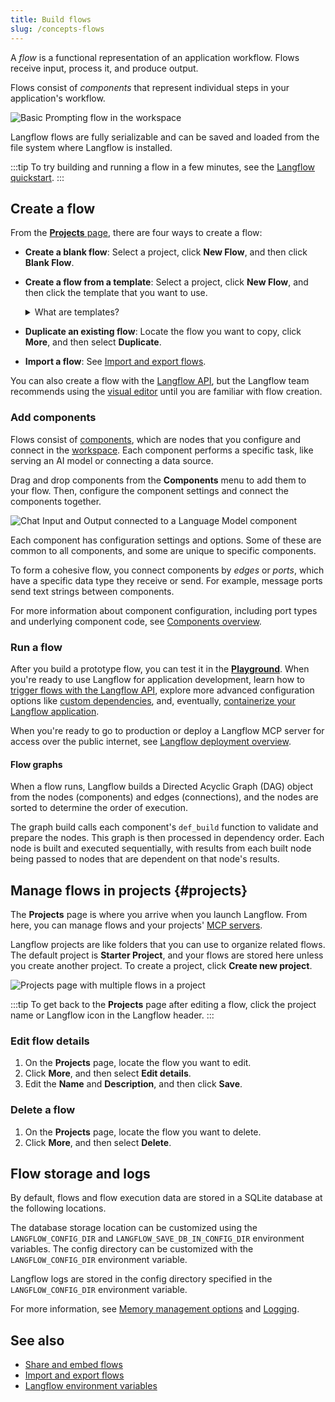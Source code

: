 ```yaml
---
title: Build flows
slug: /concepts-flows
---
```



A _flow_ is a functional representation of an application workflow.
Flows receive input, process it, and produce output.

Flows consist of _components_ that represent individual steps in your application's workflow.

![Basic Prompting flow in the workspace](/img/workspace-basic-prompting.png)

Langflow flows are fully serializable and can be saved and loaded from the file system where Langflow is installed.

:::tip
To try building and running a flow in a few minutes, see the [Langflow quickstart](/get-started-quickstart).
:::

## Create a flow

From the [**Projects** page](#projects), there are four ways to create a flow:

* **Create a blank flow**: Select a project, click **New Flow**, and then click **Blank Flow**.

* **Create a flow from a template**: Select a project, click **New Flow**, and then click the template that you want to use.

    <details>
    <summary>What are templates?</summary>

    Templates are pre-built flows that you can use as a starting point for your own flow.
    They range from basic flows with a few components to complex flows with many components and sub-flows.

    For example, the **Basic Prompting** template demonstrates a small flow that passes both chat input and pre-defined instructions (as a prompt) to an LLM.
    In contrast, the **Vector Store RAG** template consists of two sub-flows that demonstrate how to create a Retrieval Augmented Generation (RAG) chatbot. One sub-flow populates the vector store with contextually relevant data and embeddings, and the other sub-flow queries the vector store for similar data to answer user questions.

    You can also [contribute templates](/contributing-templates) to the Langflow codebase.

    </details>

* **Duplicate an existing flow**: Locate the flow you want to copy, click <Icon name="Ellipsis" aria-hidden="true" /> **More**, and then select **Duplicate**.

* **Import a flow**: See [Import and export flows](/concepts-flows-import).

You can also create a flow with the [Langflow API](/api-flows), but the Langflow team recommends using the [visual editor](/concepts-overview) until you are familiar with flow creation.

### Add components

Flows consist of [components](/concepts-components), which are nodes that you configure and connect in the [workspace](/concepts-overview#workspace).
Each component performs a specific task, like serving an AI model or connecting a data source.

Drag and drop components from the **Components** menu to add them to your flow.
Then, configure the component settings and connect the components together.

![Chat Input and Output connected to a Language Model component](/img/connect-component.png)

Each component has configuration settings and options. Some of these are common to all components, and some are unique to specific components.

To form a cohesive flow, you connect components by _edges_ or _ports_, which have a specific data type they receive or send.
For example, message ports send text strings between components.

For more information about component configuration, including port types and underlying component code, see [Components overview](/concepts-components).

### Run a flow

After you build a prototype flow, you can test it in the [**Playground**](/concepts-playground).
When you're ready to use Langflow for application development, learn how to [trigger flows with the Langflow API](/concepts-publish), explore more advanced configuration options like [custom dependencies](/install-custom-dependencies), and, eventually, [containerize your Langflow application](/develop-application).

When you're ready to go to production or deploy a Langflow MCP server for access over the public internet, see [Langflow deployment overview](/deployment-overview).

#### Flow graphs

When a flow runs, Langflow builds a Directed Acyclic Graph (DAG) object from the nodes (components) and edges (connections), and the nodes are sorted to determine the order of execution.

The graph build calls each component's `def_build` function to validate and prepare the nodes.
This graph is then processed in dependency order.
Each node is built and executed sequentially, with results from each built node being passed to nodes that are dependent on that node's results.

## Manage flows in projects {#projects}

The **Projects** page is where you arrive when you launch Langflow.
From here, you can manage flows and your projects' [MCP servers](/mcp-server).

Langflow projects are like folders that you can use to organize related flows.
The default project is **Starter Project**, and your flows are stored here unless you create another project.
To create a project, click <Icon name="Plus" aria-hidden="true"/> **Create new project**.

![Projects page with multiple flows in a project](/img/my-projects.png)

:::tip
To get back to the **Projects** page after editing a flow, click the project name or Langflow icon in the Langflow header.
:::

### Edit flow details

1. On the **Projects** page, locate the flow you want to edit.
2. Click <Icon name="Ellipsis" aria-hidden="true" /> **More**, and then select **Edit details**.
3. Edit the **Name** and **Description**, and then click **Save**.

### Delete a flow

1. On the **Projects** page, locate the flow you want to delete.
2. Click <Icon name="Ellipsis" aria-hidden="true" /> **More**, and then select **Delete**.

## Flow storage and logs

By default, flows and flow execution data are stored in a SQLite database at the following locations.
<PartialDBDirPaths/>

The database storage location can be customized using the `LANGFLOW_CONFIG_DIR` and `LANGFLOW_SAVE_DB_IN_CONFIG_DIR` environment variables. The config directory can be customized with the `LANGFLOW_CONFIG_DIR` environment variable.

Langflow logs are stored in the config directory specified in the `LANGFLOW_CONFIG_DIR` environment variable.
<PartialConfigDirPaths/>

For more information, see [Memory management options](/memory) and [Logging](/logging).

## See also

* [Share and embed flows](/concepts-publish)
* [Import and export flows](/concepts-flows-import)
* [Langflow environment variables](/environment-variables)